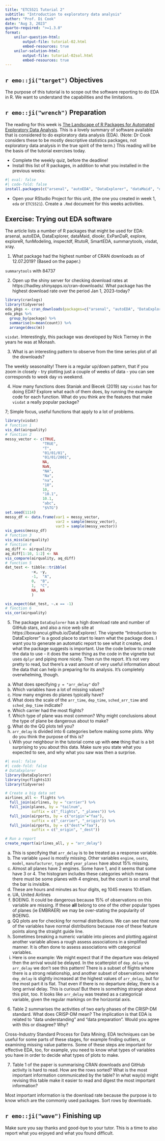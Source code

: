 ```yaml
---
title: "ETC5521 Tutorial 2"
subtitle: "Introduction to exploratory data analysis"
author: "Prof. Di Cook"
date: "Aug 3, 2023"
quarto-required: ">=1.3.0"
format:
    unilur-question-html:
        output-file: tutorial-02.html
        embed-resources: true
    unilur-solution-html:
        output-file: tutorial-02sol.html
        embed-resources: true
---
```


## `r emo::ji("target")` Objectives

The purpose of this tutorial is to scope out the software reporting to do EDA in R. We want to understand the capabilities and the limitations.

## `r emo::ji("wrench")` Preparation 

The reading for this week is [The Landscape of R Packages for Automated Exploratory Data Analysis](https://journal.r-project.org/archive/2019/RJ-2019-033/RJ-2019-033.pdf). This is a lovely summary of software available that is considered to do exploratory data analysis (EDA). (Note: Dr Cook considers these to be mostly descriptive statistics packages, not exploratory data analysis in the true spirit of the term.) This reading will be the basis of the tutorial exercises today.

- Complete the weekly quiz, before the deadline!
- Install this list of R packages, in addition to what you installed in the previous weeks: 

```r
#| eval: false
#| code-fold: false
install.packages(c("arsenal", "autoEDA", "DataExplorer", "dataMaid", "dlookr", "ExPanDaR", "explore", "exploreR", "funModeling", "inspectdf", "RtutoR", "SmartEDA", "summarytools", "visdat", "xray", "cranlogs", "tidyverse", "nycflights13"))
```

- Open your RStudio Project for this unit, (the one you created in week 1, `eda` or `ETC5521`). Create a `.Rmd` document for this weeks activities. 

## Exercise: Trying out EDA software

The article lists a number of R packages that might be used for EDA: arsenal, autoEDA, DataExplorer, dataMaid, dlookr, ExPanDaR, explore, exploreR, funModeling, inspectdf, RtutoR, SmartEDA, summarytools, visdat, xray. 

1. What package had the highest number of CRAN downloads as of 12.07.2019? (Based on the paper.)

::: unilur-solution
`summarytools` with 84737 
:::

2. Open up the shiny server for checking download rates at https://hadley.shinyapps.io/cran-downloads/. What package has the highest download rate over the period Jan 1, 2023-today? 

::: unilur-solution
```r
library(cranlogs)
library(tidyverse)
eda_pkgs <- cran_downloads(packages=c("arsenal", "autoEDA", "DataExplorer", "dataMaid", "dlookr", "ExPanDaR", "explore", "exploreR", "funModeling", "inspectdf", "RtutoR", "SmartEDA", "summarytools", "visdat", "xray"), from="2023-01-01", to=lubridate::today())
eda_pkgs %>% 
  group_by(package) %>%
  summarise(m=mean(count)) %>%
  arrange(desc(m))
```

`visdat`. Interestingly, this package was developed by Nick Tierney in the years he was at Monash.
:::

3. What is an interesting pattern to observe from the time series plot of all the downloads?

::: unilur-solution
The weekly seasonality! There is a regular up/down pattern, that if you zoom in closely - try plotting just a couple of weeks of data - you can see corresponds to week day vs weekend.
:::

4. How many functions does Staniak and Biecek (2019) say `visdat` has for doing EDA? Explore what each of them does, by running the example code for each function. What do you think are the features that make `visdat` a really popular package? 

::: unilur-solution
7; Simple focus, useful functions that apply to a lot of problems. 

```r
library(visdat)
# function 1
vis_dat(airquality)
# function 2
messy_vector <- c(TRUE,
                 "TRUE",
                 "T",
                 "01/01/01",
                 "01/01/2001",
                 NA,
                 NaN,
                 "NA",
                 "Na",
                 "na",
                 "10",
                 10,
                 "10.1",
                 10.1,
                 "abc",
                 "$%TG")
set.seed(1114)
messy_df <- data.frame(var1 = messy_vector,
                       var2 = sample(messy_vector),
                       var3 = sample(messy_vector))
vis_guess(messy_df)
# function 3
vis_miss(airquality)
# function 4
aq_diff <- airquality
aq_diff[1:10, 1:2] <- NA
vis_compare(airquality, aq_diff)
# function 5
dat_test <- tibble::tribble(
            ~x, ~y,
            -1,  "A",
            0,  "B",
            1,  "C",
            NA, NA
            )

vis_expect(dat_test, ~.x == -1)
# function 6
vis_cor(airquality)
```
:::

5. The package `DataExplorer` has a high download rate and number of GitHub stars, and also a nice web site at https://boxuancui.github.io/DataExplorer/. The vignette "Introduction to DataExplorer" is a good place to start to learn what the package does. I want you to generate an automatic report to see what it creates, and what the package suggests is important. Use the code below to create the data to use - it does the same thing as the code in the vignette but uses `dplyr` and piping more nicely. Then run the report. It's not very pretty to read, but there's a vast amount of very useful information about the data that can help in preparing for its analysis. It's completely overwhelming, though.

a. What does specifying `y = "arr_delay"` do?
b. Which variables have a lot of missing values?
c. How many engines do planes typically have?
d. What does the scale of the `arr_time`, `dep_time`, `sched_arr_time` and `sched_dep_time` indicate?
e. Which carrier had the most flights?
f. Which type of plane was most common? Why might conclusions about the type of plane be dangerous about to make?
g. What do the QQ plots tell you?
h. `arr_delay` is divided into 6 categories before making some plots. Why do you think the purpose of this is?
i. With your neighbour in the tutorial come up with **one** thing that is a bit surprising to you about this data. Make sure you state what you expected to see, and why what you saw was then a surprise.

```r
#| eval: false
#| code-fold: false
# DataExplorer
library(DataExplorer)
library(nycflights13)
library(tidyverse)

# Create a big data set
airlines_all <- flights %>% 
  full_join(airlines, by = "carrier") %>%
  full_join(planes, by = "tailnum", 
            suffix = c("_flights", "_planes")) %>%
  full_join(airports, by = c("origin"="faa"), 
            suffix = c("_carrier", "_origin")) %>%
  full_join(airports, by = c("dest"="faa"), 
            suffix = c("_origin", "_dest"))

# Run a report
create_report(airlines_all, y = "arr_delay")
```

::: unilur-solution
a. This is specifying that `arr_delay` is to be treated as a response variable. 
b. The variable `speed` is mostly missing. Other variables `engine`, `seats`, `model`, `manufacturer`, `type` and `year_planes` have about 15% missing.
c. Almost all planes have 2 engines. Some have 1, and it seems that some have 3 or 4. The histogram includes these categories which means there must be some planes with 4 engines, but the count is so small that the bar is invisible.
d. These are hours and minutes as four digits, eg 1045 means 10:45am.
e. UA, United Airlines
f. BOEING. It could be dangerous because 15% of observations on this variable are missing. If these **all** belong to one of the other popular types of planes (ie EMBRAER) we may be over-stating the popularity of BOEING.
g. QQ plots are for checking for normal distributions. We can see that none of the variables have normal distributions because noe of these feature points along the straight guide line.
h. Sometimes breaking a numeric variable into pieces and plotting against another variable allows a rough assess associations in a simplified manner. It is often done to assess associations with categorical variables.
i. Here is one example: We might expect that if the departure was delayed then the arrival would be delayed. In the scatterplot of `dep_delay` vs `arr_delay` we don't see this pattern! There is a subset of flights where there is a strong relationship, and another subset of observations where  `dep_delay` is slightly increased at the highest values of `arr_delay`, but for the most part it is flat. That even if there is no departure delay, there is a long arrival delay. This is curious! But there is something strange about this plot, too. It looks like `arr_delay` was treated as a categorical variable, given the regular markings on the horizontal axis.
:::

6. Table 2 summarises the activities of two early phases of the CRISP-DM standard. What does CRISP-DM mean? The implication is that EDA is related to "data understanding" and "data preparation". Would you agree with this or disagree? Why? 

::: unilur-solution
Cross-Industry Standard Process for Data Mining; EDA techniques can be useful for some parts of these stages, for example finding outliers, or examining missing value patterns. Some of these steps are important for effective EDA, too, for example, you need to know what types of variables you have in order to decide what types of plots to make. 
:::

7. Table 1 of the paper is summarising CRAN downloads and GitHub activity is hard to read. How are the rows sorted? What is the most important information communicated by the table? In what way(s) might revising this table make it easier to read and digest the most important information? 

::: unilur-solution
Most important information is the download rate because the purpose is to know which are the commonly used packages. Sort rows by downloads.
:::

## `r emo::ji("wave")` Finishing up

Make sure you say thanks and good-bye to your tutor. This is a time to also report what you enjoyed and what you found difficult.
